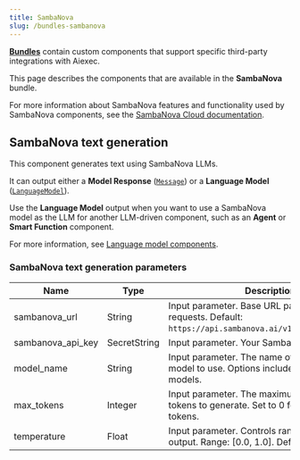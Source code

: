 ```yaml
---
title: SambaNova
slug: /bundles-sambanova
---
```



<Icon name="Blocks" aria-hidden="true" /> [**Bundles**](/components-bundle-components) contain custom components that support specific third-party integrations with Aiexec.

This page describes the components that are available in the **SambaNova** bundle.

For more information about SambaNova features and functionality used by SambaNova components, see the [SambaNova Cloud documentation](https://cloud.sambanova.ai/).

## SambaNova text generation

This component generates text using SambaNova LLMs.

It can output either a **Model Response** ([`Message`](/data-types#message)) or a **Language Model** ([`LanguageModel`](/data-types#languagemodel)).

Use the **Language Model** output when you want to use a SambaNova model as the LLM for another LLM-driven component, such as an **Agent** or **Smart Function** component.

For more information, see [Language model components](/components-models).

### SambaNova text generation parameters

<PartialParams />

| Name | Type | Description |
|------|------|-------------|
| sambanova_url | String | Input parameter. Base URL path for API requests. Default: `https://api.sambanova.ai/v1/chat/completions`. |
| sambanova_api_key | SecretString | Input parameter. Your SambaNova API Key. |
| model_name | String | Input parameter. The name of the SambaNova model to use. Options include various Llama models. |
| max_tokens | Integer | Input parameter. The maximum number of tokens to generate. Set to 0 for unlimited tokens. |
| temperature | Float | Input parameter. Controls randomness in the output. Range: [0.0, 1.0]. Default: 0.07. |